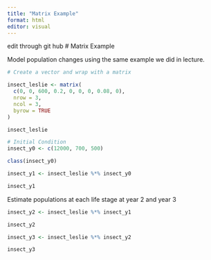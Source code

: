 ```yaml
---
title: "Matrix Example"
format: html
editor: visual
---
```

edit through git hub
# Matrix Example

Model population changes using the same example we did in lecture.

```r
# Create a vector and wrap with a matrix

insect_leslie <- matrix(
  c(0, 0, 600, 0.2, 0, 0, 0, 0.08, 0),
  nrow = 3,
  ncol = 3,
  byrow = TRUE
)

insect_leslie
```

```r
# Initial Condition
insect_y0 <- c(12000, 700, 500)

class(insect_y0)
```

```r
insect_y1 <- insect_leslie %*% insect_y0

insect_y1
```

Estimate populations at each life stage at year 2 and year 3

```r
insect_y2 <- insect_leslie %*% insect_y1

insect_y2

insect_y3 <- insect_leslie %*% insect_y2

insect_y3
```
